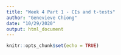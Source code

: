 ```yaml
---
title: "Week 4 Part 1 - CIs and t-tests"
author: "Genevieve Chiong"
date: "10/29/2020"
output: html_document
---
```


```r
knitr::opts_chunk$set(echo = TRUE)
```

